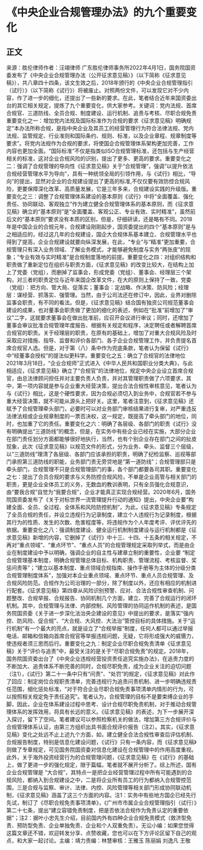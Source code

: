 # 《中央企业合规管理办法》的九个重要变化
## 正文
来源：胜伦律师作者：汪翊律师 广东胜伦律师事务所2022年4月1日，国务院国资委发布了《中央企业合规管理办法（公开征求意见稿）》（以下简称《征求意见稿》），共八章四十四条，该文生效之后，2018年颁行的《中央企业合规管理指引（试行）》（以下简称《试行》）将被废止。对照两份文件，可以发现它对不少内容，作了进一步的细化，还提出了一些新的要求。在此，笔者结合近年来国资委出台的其它相关规定，提炼了九个重要变化，供大家参考。关键词：党内法规、首席合规官、三道防线、全员合规、制度建设、运行机制、追责与考核、尽职合规免责重要变化之一：增加党内法规及国际标准作为合规的要求《征求意见稿》明确规定“本办法所称合规，是指中央企业及其员工的经营管理行为符合法律法规、党内法规、监管规定、行业准则和国际条约、规则、标准，以及企业章程、规章制度等要求”。将党内法规作为合规的要求，将使国企合规管理体系架构更加完善，工作内容也更加全面。“国际标准”不仅是指类似ISO合规管理标准，还包括与生产经营相关的标准，这对企业合规风险的识别，提出了更多、更高的要求。重要变化之二：强调了合规管理的导向性《征求意见稿》关于“合规管理”，强调“以提升依法合规经营管理水平为导向”，具有一种统领全局的引领作用，与《试行》相比，“导向”的提出，显然对企业的合规建设提出了更高的标准,不仅仅要有效防控合规风险，更要保障深化改革、高质量发展，它是三年多来，合规建设实践的升级版。重要变化之三：调整了合规管理体系建设的基本原则《试行》中将“全面覆盖、强化责任、协同联动、客观独立”作为建立健全合规管理体系的基本原则，而《征求意见稿》确立的“基本原则”是“全面覆盖、客观公正、专业有效、实时精准”，虽然前后文的“基本原则”要求没有本质的区别，但是，仔细研读，还是略有不同。2018年是中国企业的合规元年，合规建设刚刚起步，国资委提出的四个“基本原则”是与之相适应的，经过这几年的合规建设，国企大合规体系基本建立、合规管理水平也得到了提高，企业合规建设就要向纵深发展，在此，“专业”与“精准”更加重要，合规管理只有深入业务领域、了解业务模式，才能够避免制度与实务“两张皮”的现象；“专业有效与实时精准”是合规制度落地的前提。重要变化之四：对组织结构和职责做了重新定位在组织与职责方面，《征求意见稿》的改变比较大，在结构上加上了党委（党组），而删掉了监事会，形成党委（党组）、董事会、经理层三个架构，对三者的职责定位与近年来国企改革文件，在大的原则上保持了一致，党委（党组）：把方向、管大局、促落实；董事会：定战略、作决策、防风险；经理层：谋经营、抓落实、强管理。当然，由于公司法还在修订中，因此，业界对删除监事会职责，有不同的看法。但是，《征求意见稿》结合国有独资公司规范董事会建设的成果，也对董事会职责做了更加的细化的表述，例如在“批准”前增加了“审议”二字，这就要求董事会在做出批准前，应召开会议进行审议；同时，还增加了董事会审议批准合规管理年度报告、根据有关规定和程序，决定聘任或者解聘首席合规官的职责。关于经理层的职责，在原有的基础上，增加了对重大合规风险及时采取应对措施、指导、监督和评价各部门、各子企业合规管理工作，并负责提名首席合规官人选。但是，对于第（八）条中作为兜底条款，笔者认为保留《试行》中“经董事会授权”的提法似更科学。重要变化之五：确立了合规官的法律地位2021年3月18日，“企业合规师”正式进入《中华人民共和国职业分类大典》，与此相适应，《征求意见稿》确立了“合规官”的法律地位，规定中央企业设立首席合规官，由总法律顾问担任并对主要负责人负责，并对其管理职责做了六项要求，其中，第一项内容就是参与企业重大经营决策，提出合法合规性审核意见，笔者认为与《试行》相比，这是个硬性要求，因为合规必须切入到业务中，合规官若不参与重大经营决策，就不可能从源头上把好关。这里，笔者注意到，《征求意见稿》还赋予了合规管理牵头部门，必要时可以对业务部门审核结果进行复审，对严重违反法律法规或企业规章制度的一票否决权，这一规定，既提高了牵头部门的地位，同时，也加重了它的责任。重要变化之六：明确了各层级、各部门的职责《试行》没有明确提出“三道防线”的概念，但是，在实务中有些企业已经在实施，大部分企业在部门责任划分方面都能够很好地执行，当然，也有个别企业存在部门之间的扯皮现象，此次《征求意见稿》以规范文件的形式，分为业务、牵头、监督三个层级，以“三道防线”理清了各层级、各部门应该承担的职责，明确了纪检监察、巡视等部门承担第三道防线的职能，业务部门责无旁贷地是“第一道防线”；合规管理部只是牵头部门，合规管理不只是合规管理部门的事，各个部门都要各司其职。重要变化之七：提出了合员合规的要求与义务防控合规风险，不单是企业高管与相关部门的职责，更是企业全体员工的义务，无数血的教训表明，只有全员强化合规意识，由“要我合规”自觉为“我要合规”，企业才能真正实现合规经营。2020年6月，国务院国资委发布了《关于对标世界一流管理提升行动的通知》提出，中央企业要“构建全面、全员、全过程、全体系和风险防控机制”，为此，《征求意见稿》专条规定了全员合规的责任，并设立违规行为记录制度，建立个人违规行为记录制度，根据其行为的性质、发生的次数、危害程度等，将违规作为个人年度考评、评优评先的依据。重要变化之八：强调制度建设、健全运行机制制度建设与运行机制都是《征求意见稿》新增的内容，它删掉了《试行》中十三、十四、十五条的相关规定，不再对“重点领域”、“重点环节”、“重点人员”的合规管理规定采取列举式，而是由企业在制度建设中予以明确，强调企业的自主性与建章立制的重要性，企业要 “制定合规管理基本制度，明确合规管理总体目标、机构职责、管理流程、考核监督、奖惩问责等”；“建立以基本制度、重点领域合规指南、操作手册等为主体的分级分类合规管理制度体系”，加强对本企业重点领域、重点环节、重点人员合规管理、及合规风险防范。合规作为公司治理的一部分，除了制度以外，还应有相应的机制进行配套。《征求意见稿》第四章从风险识别预警、应对、合法合规性审查机制、问题整改、合规举报、合规报告、协同机制几个方面，建立、完善了合规运行的闭环机制。其中，合规管理与法律、内部控制、风险管理的协同运作机制的表述，是国务院国资委《关于进一步深化法治央企建设的意见》中提出的要求，是落实“强内控、防风险、促合规”、“大合规、大风控、大法治”管控目标的具体措施。关于“运行机制”有一个最大的亮点，就是设立了“合规举报”制度，任何人都可以通过举报电话、邮箱和信箱向首席合规官等举报违规问题，无疑，它将形成强大的威慑力，使违规者须三思而后行。重要变化之九：制定企业尽职合规免责清单《征求意见稿》关于“评价与追责”中，最受关注的是关于“尽职合规免责”的规定。2018年，国务院国资委出台了《中央企业违规经营投资责任追究实施办法》，在追责力度的不断加大、追责体系不断完善的同时，合规尽职免责，成为企业关注的迫切问题（注1），《试行》第二十一条中只有“问责”、“处罚”的规定，《征求意见稿》对此作了回应：制定岗位合规职责清单，完善违规行为追责问责机制、进一步明确违规责任范围，细化惩处标准，“对于符合企业尽职合规免责事项清单内情形的行为，可以按照相关规定免于责任追究”。笔者认为，合规管理的目标不是要束缚企业的手脚，因此，企业在体系建设过程中思考、设计合规尽职免责机制，对于推动合规管理体系的发挥效用，将具有长远的意义。《征求意见稿》的表述，为下一步展开深入探讨，留下了空间。笔者建议可以参照检察机关的做法，增加第三方合规评价与合规管理体系认证，由第三方组织出具书面合规评价报告（注2）。其实，《征求意见稿》变化之处远不止上述九个方面，如，建立健全合法合规性审查后评估机制、合规报告制度，特别是信息化建设问题，《试行》只有一条内容，而《征求意见稿》则做了专章规定，可见国务院国资委对信息化建设在合规管理中的作用高度重视。此外，关于海外投资经营行为的合规管理问题，《征求意见稿》在《试行》的基础上，做了更进一步的强化规定，限于篇幅，笔者就不展开分析了。综上所述，国有企业合规管理是 “大合规”，其特点一是把企业经营管理过程中所有可能遇到的合规风险，都纳入到合规建设之中，二是将企业所有员工的行为都纳入合规管控范围，三是合规与监察、审计、法律、内控、风险管理等相关部门形成协同联动机制，《征求意见稿》涵盖了这三个方面的内容。注1：实务中有些地方国企已经先行先试，制订了《尽职合规免责事项清单》，《广州市市属企业合规管理指引（试行）》第二十七条，提出“建立容错免责制度，把是否依法合规作为免责认定的重要依据”；注2：据叶小忠先生介绍，目前国内外有四种企业合规免责模式（救济型免责、预防型免责、企业单独免责、企业和个人双重免责）。无讼小编：如果您觉得这篇文章还不错，欢迎转发分享、点赞收藏，您也可以在下方评论区留下自己的观点，和大家一起讨论。主编：靖力责编：林慧审核：王雅玉 陈丽娟 刘逸凡 王敬